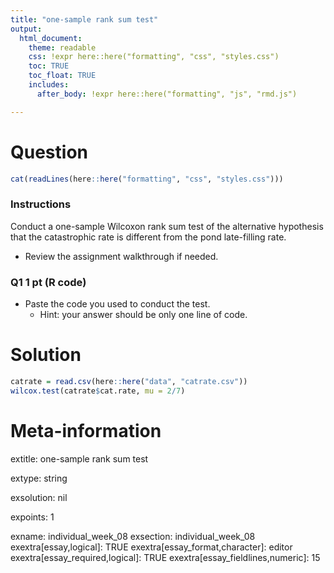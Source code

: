 ```yaml
---
title: "one-sample rank sum test"
output:  
  html_document:
    theme: readable
    css: !expr here::here("formatting", "css", "styles.css")
    toc: TRUE
    toc_float: TRUE
    includes:
      after_body: !expr here::here("formatting", "js", "rmd.js")

---
```



Question
========

```r
cat(readLines(here::here("formatting", "css", "styles.css")))
```





<div class="instructionsborder">

### Instructions

Conduct a one-sample Wilcoxon rank sum test of the alternative hypothesis that the catastrophic rate is different from the pond late-filling rate.  

- Review the assignment walkthrough if needed.

</div>


<div class="questionborder">

### Q1 1 pt (R code)

- Paste the code you used to conduct the test.
  - Hint: your answer should be only one line of code.

</div>




Solution
========

```r
catrate = read.csv(here::here("data", "catrate.csv"))
wilcox.test(catrate$cat.rate, mu = 2/7)
```



Meta-information
================
extitle: one-sample rank sum test

extype: string

exsolution: nil

expoints: 1

exname: individual_week_08
exsection: individual_week_08
exextra[essay,logical]: TRUE
exextra[essay_format,character]: editor
exextra[essay_required,logical]: TRUE
exextra[essay_fieldlines,numeric]: 15

